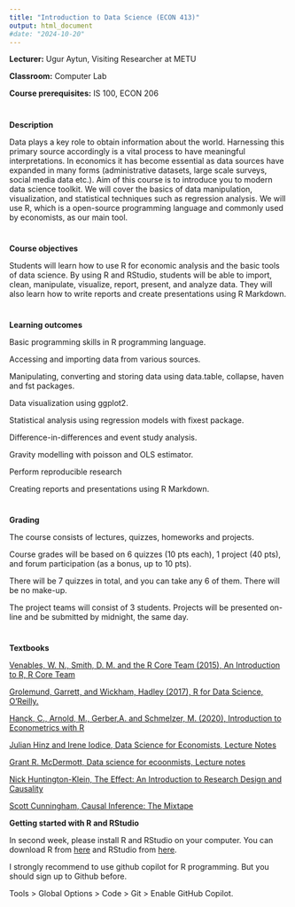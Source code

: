 ```yaml
---
title: "Introduction to Data Science (ECON 413)"
output: html_document
#date: "2024-10-20" 
---
```


**Lecturer:** Ugur Aytun, Visiting Researcher at METU

**Classroom:** Computer Lab

**Course prerequisites:** IS 100, ECON 206

#
#

**Description**

Data plays a key role to obtain information about the world. Harnessing this primary source accordingly is a vital process to have meaningful interpretations. In economics it has become essential as data sources have expanded in many forms (administrative datasets, large scale surveys, social media data etc.). Aim of this course is to introduce you to modern data science toolkit. We will cover the basics of data manipulation, visualization, and statistical techniques such as regression analysis. We will use R, which is a open-source programming language and commonly used by economists, as our main tool.

#
#

**Course objectives**

Students will learn how to use R for economic analysis and the basic tools of data science. By using R and RStudio, students will be able to import, clean, manipulate, visualize, report, present, and analyze data. They will also learn how to write reports and create presentations using R Markdown.


#
#

**Learning outcomes**

Basic programming skills in R programming language.

Accessing and importing data from various sources.

Manipulating, converting and storing data using data.table, collapse, haven and fst packages.

Data visualization using ggplot2.

Statistical analysis using regression models with fixest package.

Difference-in-differences and event study analysis.

Gravity modelling with poisson and OLS estimator.

Perform reproducible research

Creating reports and presentations using R Markdown.

#
#
**Grading**

The course consists of lectures, quizzes, homeworks and projects.

Course grades will be based on 6 quizzes (10 pts each), 1 project (40 pts), and forum participation (as a bonus, up to 10 pts).

There will be 7 quizzes in total, and you can take any 6 of them. There will be no make-up.

The project teams will consist of 3 students. Projects will be presented on-line and be submitted by midnight, the same day.



#
#
**Textbooks**

[Venables, W. N., Smith, D. M. and the R Core Team (2015), An Introduction to R, R Core Team](https://cran.r-project.org/doc/manuals/r-release/R-intro.pdf)
    
[Grolemund, Garrett, and Wickham, Hadley (2017), R for Data Science, O’Reilly.](https://r4ds.had.co.nz/index.html)

[Hanck, C., Arnold, M., Gerber,A. and Schmelzer, M. (2020), Introduction to Econometrics with R](https://www.econometrics-with-r.org/)

[Julian Hinz and Irene Iodice, Data Science for Economists, Lecture Notes](https://datascience.julianhinz.com/)

[Grant R. McDermott, Data science for ecoonmists, Lecture notes](https://raw.githack.com/uo-ec607/lectures/master/01-intro/01-Intro.html#1)

[Nick Huntington-Klein, The Effect: An Introduction to Research Design and Causality](https://theeffectbook.net/index.html)

[Scott Cunningham, Causal Inference: The Mixtape](https://mixtape.scunning.com/)


**Getting started with R and RStudio**

In second week, please install R and RStudio on your computer. You can download R from [here](https://cran.r-project.org/) and RStudio from [here](https://www.rstudio.com/products/rstudio/download/).

I strongly recommend to use github copilot for R programming. But you should sign up to Github before. 

Tools > Global Options > Code > Git > Enable GitHub Copilot.




